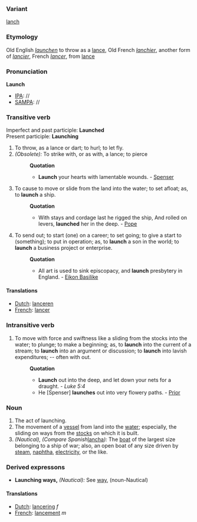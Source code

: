 ===Variant===
[[lanch]]
===Etymology===
Old English ''[[launchen]]'' to throw as a [[lance]], Old French ''[[lanchier]]'', another form of ''[[lancier]]'', French ''[[lancer]]'', from [[lance]]
===Pronunciation===
'''Launch'''
*[[IPA]]: //
*[[SAMPA]]: //
===Transitive verb===
Imperfect and past participle: '''Launched'''<br>
Present participle: '''Launching''' 
#To throw, as a lance or dart; to hurl; to let fly.
#''(Obsolete):'' To strike with, or as with, a lance; to pierce
#:'''Quotation'''
#:*'''Launch''' your hearts with lamentable wounds. - [[Spenser]]
#To cause to move or slide from the land into the water; to set afloat; as, to '''launch''' a ship.
#:'''Quotation'''
#:*With stays and cordage last he rigged the ship, And rolled on levers, '''launched''' her in the deep. - [[Pope]]
#To send out; to start (one) on a career; to set going; to give a start to (something); to put in operation; as, to '''launch''' a son in the world; to '''launch''' a business project or enterprise.
#:'''Quotation'''
#:*All art is used to sink episcopacy, and '''launch''' presbytery in England. - [[Eikon Basilike]]

====Translations====
*[[Dutch]]: [[lanceren]]
*[[French]]: [[lancer]]

===Intransitive verb===
#To move with force and swiftness like a sliding from the stocks into the water; to plunge; to make a beginning; as, to '''launch''' into the current of a stream; to '''launch''' into an argument or discussion; to '''launch''' into lavish expenditures; -- often with out.
#:'''Quotation'''
#:*'''Launch''' out into the deep, and let down your nets for a draught. - ''Luke 5:4''
#:*He [Spenser] '''launches''' out into very flowery paths. - [[Prior]]
===Noun===
#The act of launching.
#The movement of a [[vessel]] from land into the [[water]]; especially, the sliding on ways from the [[stocks]] on which it is built.
#''(Nautical), (Compare Spanish ''[[lancha]]''):'' The [[boat]] of the largest size belonging to a ship of war; also, an open boat of any size driven by [[steam]], [[naphtha]], [[electricity]], or the like. 
===Derived expressons===
*'''Launching ways,''' ''(Nautical):'' See [[way]], (noun-Nautical)

====Translations====
*[[Dutch]]: [[lancering]] ''f''
*[[French]]: [[lancement]] ''m''
